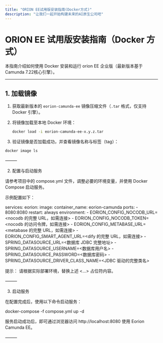 ```yaml
---
title: "ORION EE试用版安装指南(Docker方式)"
description: "让我们一起开始构建未来的AI原生公司吧"
---
```


# ORION EE 试用版安装指南（Docker 方式）

本指南介绍如何使用 Docker 安装和运行 orion EE 企业版（最新版本基于Camunda 7.22核心引擎）。

---

## 1. 加载镜像

1. 获取最新版本的 `eorion-camunda-ee` 镜像压缩文件（`.tar` 格式，仅支持 Docker 引擎）。
2. 将镜像加载至本地 Docker 环境：

   ```bash
   docker load -i eorion-camunda-ee-x.y.z.tar
   ```

3.	验证镜像是否加载成功，并查看镜像名称与标签（tag）：
```bash
docker image ls
```


⸻

2. 配置与启动服务

请参考项目中的 compose.yml 文件，调整必要的环境变量，并使用 Docker Compose 启动服务。

示例配置如下：

services:
  eorion:
    image: <image-name>
    container_name: eorion-camunda
    ports:
      - 8080:8080
    restart: always
    environment:
      - EORION_CONFIG_NOCODB_URL=<nocodb 的完整 URL，如需连接>
      - EORION_CONFIG_NOCODB_TOKEN=<nocodb 的访问令牌，如需连接>
      - EORION_CONFIG_METABASE_URL=<metabase 的完整 URL，如需连接>
      - EORION_CONFIG_SMART_AGENT_URL=<dify 的完整 URL，如需连接>
      - SPRING_DATASOURCE_URL=<数据库 JDBC 完整地址>
      - SPRING_DATASOURCE_USERNAME=<数据库用户名>
      - SPRING_DATASOURCE_PASSWORD=<数据库密码>
      - SPRING_DATASOURCE_DRIVER_CLASS_NAME=<JDBC 驱动的完整类名>

提示： 请根据实际部署环境，替换上述 <...> 占位符内容。

⸻

3. 启动服务

在配置完成后，使用以下命令启动服务：

docker-compose -f compose.yml up -d

服务启动成功后，即可通过浏览器访问 http://localhost:8080 使用 Eorion Camunda EE。

⸻

